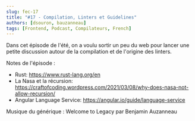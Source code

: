 ```yaml
---
slug: fec-17
title: "#17 - Compilation, Linters et Guidelines"
authors: [dsouron, bauzanneau]
tags: [Frontend, Podcast, Compilateurs, French]
---
```


Dans cet épisode de l'été, on a voulu sortir un peu du web pour lancer une petite discussion autour de la compilation et de l'origine des linters.

<!--truncate-->


<SpotifyEmbed href="https://open.spotify.com/embed/episode/3u977SsLjgzWGtXuZ5fMIc" />

Notes de l'épisode :

- Rust: https://www.rust-lang.org/en
- La Nasa et la récursion: https://craftofcoding.wordpress.com/2021/03/08/why-does-nasa-not-allow-recursion/
- Angular Language Service: https://angular.io/guide/language-service

Musique du générique : Welcome to Legacy par Benjamin Auzanneau
